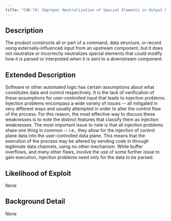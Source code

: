 ```yaml
---
title: "CWE-74: Improper Neutralization of Special Elements in Output Used by a Downstream Component ('Injection')"
---
```


## Description
The product constructs all or part of a command, data structure, or record using externally-influenced input from an upstream component, but it does not neutralize or incorrectly neutralizes special elements that could modify how it is parsed or interpreted when it is sent to a downstream component.

## Extended Description
Software or other automated logic has certain assumptions about what constitutes data and control respectively. It is the lack of verification of these assumptions for user-controlled input that leads to injection problems. Injection problems encompass a wide variety of issues -- all mitigated in very different ways and usually attempted in order to alter the control flow of the process. For this reason, the most effective way to discuss these weaknesses is to note the distinct features that classify them as injection weaknesses. The most important issue to note is that all injection problems share one thing in common -- i.e., they allow for the injection of control plane data into the user-controlled data plane. This means that the execution of the process may be altered by sending code in through legitimate data channels, using no other mechanism. While buffer overflows, and many other flaws, involve the use of some further issue to gain execution, injection problems need only for the data to be parsed.

## Likelihood of Exploit
None

## Background Detail
None
        